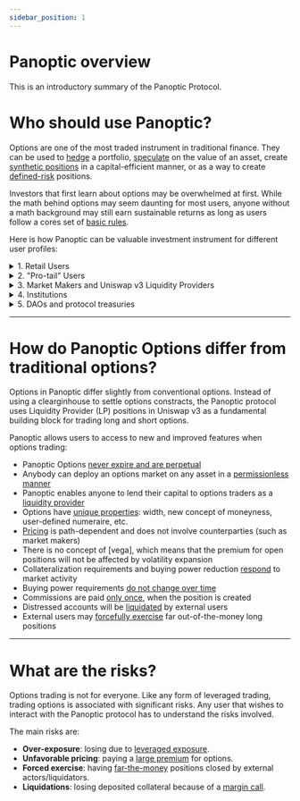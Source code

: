 ```yaml
---
sidebar_position: 1
---
```




# Panoptic overview
This is an introductory summary of the Panoptic Protocol.

# Who should use Panoptic?

Options are one of the most traded instrument in traditional finance.
They can be used to [hedge](docs/trading/basic-concepts) a portfolio, [speculate](/docs/trading/perpetual-options) on the value of an asset, create [synthetic positions](docs/trading/multi-leg-strategies) in a capital-efficient manner, or as a way to create [defined-risk](docs/trading/risks) positions.

Investors that first learn about options may be overwhelmed at first. 
While the math behind options may seem daunting for most users, anyone without a math background may still earn sustainable returns as long as users follow a cores set of [basic rules](/docs/trading/basic-concepts).

Here is how Panoptic can be valuable investment instrument for different user profiles:

<details>
<summary>1. Retail Users</summary>
Retail investors may trade options the same way they trade stock or tokens: buy call options to profit when the underlying increases in price, or buy put options to profit when the underlying goes down in price.

&nbsp;&nbsp;&nbsp;&nbsp;Retail user can also choose to participate indecentralize option vaults (a novel type of managed investment instrument pioneered by [Ribbon Finance](https://www.ribbon.finance/). 
Option vauls can easily be implemented in Panoptic to target strategy that can be bearish, bullish, delta-neutral, or any combination thereof.
<br />
Link: <a href="/docs/trading/management-strategies">Strategies for retail users</a>.
<br />
&nbsp;
</details>

<details>
<summary>2. "Pro-tail" Users</summary>
Investors which are comfortable enough to manage a self-directed investment portfolio (we call those professional retail, or pro-tail, users) may employ strategies that fill the "complexity" gap between the retail and professional levels.

&nbsp;&nbsp;&nbsp;&nbsp;In Panoptic, these users could be DeFi-native users that are comfortable with liquidity providing in AMMs and liquidity mining in protocol such as Uniswap or Sushiswap.
Or they could be seasoned TradFi options traders that may want to get exposure to 24/7 markets on the long-tail of digital assets that are tradable on Uniswap v3.
<br />
Link: <a href="/docs/trading/multi-leg-strategies">Strategies for Pro-tail users</a>.
<br />
&nbsp;
</details>

<details>
<summary>3. Market Makers and Uniswap v3 Liquidity Providers</summary>
Market making by sophisticated actors is necessary to create markets that are liquid enough to allow retail and pro-tail users to use varied strategies.

&nbsp;&nbsp;&nbsp;&nbsp;In Panoptic, market making involves responding to both the demand from buyers and the need to stability prices within a Uniswap v3 pool.
That may mean having to sell OTM options and providing liquidity in response to the put skew of an underlying asset, and do so in a way that maintains delta-neutrality at the portfolio level.
<br />
Link: <a href="/docs/trading/multi-leg-strategies">Strategies for Uni v3 LPs</a>.
<br />
&nbsp;
</details>

<details>
<summary>4. Institutions</summary>
Institution may need to hedge their portfolio exposure.
They may do this by purchasing put options on pairs representative of the crypto market (eg. ETH-USDC, ETH-BTC, etc).
Alternatively, funds may sell calls on token they hold as a way to realize profits on tokens.

&nbsp;&nbsp;&nbsp;&nbsp;In addition, institutions may deposit funds in the Panoptic pool as liquidity providers in order to collect a stable yield on their capital due to the lending of their tokens to options sellers and market makers. 
<br />
Link: <a href="/docs/trading/multi-leg-strategies">Strategies for institutions</a>.
<br />
&nbsp;
</details>

<details>
<summary>5. DAOs and protocol treasuries</summary>
DAOs and protocol treasuries are in a uniquely difficult position when trying to deploy liquidity in a Uniswap pool: how to create liquid markets without having to deploy ETH or stablecoins?

&nbsp;&nbsp;&nbsp;&nbsp;By seeding a Panoptic pool from the "token" side, DAOs will effectively increase the liquidity available for the creating of call options, which in turn should allow both retail speculators and pro-tail users to profit from an increase in token price. 
These tokens could in turn be used as collateral to back a DAO's market making activities, which could help stabilize prices and decrease market volatility.
<br />
Link: <a href="/docs/trading/multi-leg-strategies">Strategies for DAOs and protocols</a>.
<br />
&nbsp;
</details>


---

# How do Panoptic Options differ from traditional options?

Options in Panoptic differ slightly from conventional options.
Instead of using a clearginhouse to settle options constracts, the Panoptic protocol uses Liquidity Provider (LP) positions in Uniswap v3 as a fundamental building block for trading long and short options.

Panoptic allows users to access to new and improved features when options trading:

- Panoptic Options [never expire and are perpetual](/docs/panoptic-protocol/overview#liquidity-providing-as-selling-options)
- Anybody can deploy an options market on any asset in a [permissionless manner](/docs/category/technical-specifications)
- Panoptic enables anyone to lend their capital to options traders as a [liquidity provider](docs/panoptic-protocol/protocol-roles#liquidity-providers)
- Options have [unique properties](/docs/panoptic-protocol/option-properties): width, new concept of moneyness, user-defined numeraire, etc.
- [Pricing](/docs/panoptic-protocol/premium) is path-dependent and does not involve counterparties (such as market makers)
- There is no concept of [vega], which means that the premium for open positions will not be affected by volatility expansion
- Collateralization requirements and buying power reduction [respond](/docs/panoptic-protocol/liquidations) to market activity
- Buying power requirements [do not change over time](/docs/panoptic-protocol/collateral)
- Commissions are paid [only once](/docs/panoptic-protocol/collateral#commissions--fees), when the position is created
- Distressed accounts will be [liquidated](/docs/panoptic-protocol/liquidations) by external users
- External users may [forcefully exercise](/docs/panoptic-protocol/liquidations#forced-exercise) far out-of-the-money long positions


---

# What are the risks?

Options trading is not for everyone.
Like any form of leveraged trading, trading options is associated with significant risks.
Any user that wishes to interact with the Panoptic protocol has to understand the risks involved.

The main risks are:
- **Over-exposure**: losing due to [leveraged exposure](/docs/panoptic-protocol/collateral).
- **Unfavorable pricing**: paying a [large premium](/docs/panoptic-protocol/premium) for options.
- **Forced exercise**: having [far-the-money](/docs/panoptic-protocol/risks) positions closed by external actors/liquidators.
- **Liquidations**: losing deposited collateral because of a [margin call](/docs/panoptic-protocol/liquidations).
         

